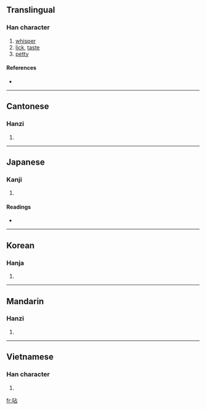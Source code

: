 ==Translingual==

===Han character===
{{Han char|rn=30|rad=口|as=05|sn=8|four=6106<sub>0</sub>|canj=口卜口 (RYR)}}

# [[whisper]]
# [[lick]], [[taste]]
# [[petty]]

====References====
* {{Han ref|kx=0182.040|dkj=03446|dj=0401.050|hdz=10599.150|uh=546B|ud=21611|bh=CBE1|bd=52193}}

----

==Cantonese==

===Hanzi===
{{yue-hanzi|jyut=|y=tip3}}

# {{defn|Cantonese|sort=口05}}

----

==Japanese==

===Kanji===
{{ja-kanji|grade=|rs=口05}}

# {{defn|Japanese}}

====Readings====
* {{ja-readings|on=[[てふ]] (tefu), [[せふ]] (sefu), [[てん]] (ten)|kun=[[なめる]] (nameru), [[ささやく]] (sasayaku), [[しゃべる]] (shaberu)}}

----

==Korean==

===Hanja===
{{ko-hanja|hangeul=첩|rv=cheop|mr=ch'ŏp}}

# {{defn|Korean|sort=口05}}

----

==Mandarin==

===Hanzi===
{{cmn-hanzi|pin=[[tiē]] ([[tie1]])|wg=t'ieh<sup>1</sup>}}

# {{defn|Mandarin|sort=口05}}

----

==Vietnamese==

===Han character===
{{vi-hantu|[[chiếp]], [[chím]], [[chễm]], [[chỉm]], [[chiêm]], [[chòm]], [[chõm]], [[dụm]], [[nhóm]], [[xúm]], [[chùm]], [[chúm]], [[giụm]]|rs=口05}}

# {{defn|Vietnamese|sort=口05}}

[[fr:呫]]